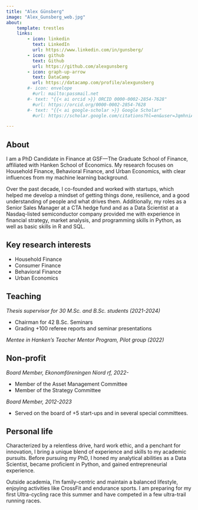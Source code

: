 ```yaml
---
title: "Alex Günsberg"
image: "Alex_Gunsberg_web.jpg"
about:
    template: trestles
    links:
        - icon: linkedin
          text: LinkedIn
          url: https://www.linkedin.com/in/gunsberg/
        - icon: github
          text: Github
          url: https://github.com/alexgunsberg
        - icon: graph-up-arrow
          text: DataCamp
          url: https://datacamp.com/profile/alexgunsberg
        #- icon: envelope
          #url: mailto:passmail.net
        #- text: "{{< ai orcid >}} ORCID 0000-0002-2854-7628"
          #url: https://orcid.org/0000-0002-2854-7628
        #- text: "{{< ai google-scholar >}} Google Scholar"
          #url: https://scholar.google.com/citations?hl=en&user=JqmhniAAAAAJ

---
```


## About

I am a PhD Candidate in Finance at GSF—The Graduate School of Finance, affiliated with Hanken School of Economics. My research focuses on Household Finance, Behavioral Finance, and Urban Economics, with clear influences from my machine learning background.

Over the past decade, I co-founded and worked with startups, which helped me develop a mindset of getting things done, resilience, and a good understanding of people and what drives them. Additionally, my roles as a Senior Sales Manager at a CTA hedge fund and as a Data Scientist at a Nasdaq-listed semiconductor company provided me with experience in financial strategy, market analysis, and programming skills in Python, as well as basic skills in R and SQL.

## Key research interests

- Household Finance
- Consumer Finance
- Behavioral Finance
- Urban Economics

## Teaching

*Thesis supervisor for 30 M.Sc. and B.Sc. students (2021-2024)*

-	Chairman for 42 B.Sc. Seminars
-	Grading +100 referee reports and seminar presentations

*Mentee in Hanken’s Teacher Mentor Program, Pilot group (2022)*

## Non-profit

*Board Member, Ekonomföreningen Niord rf, 2022-*

- Member of the Asset Management Committee
- Member of the Strategy Committee

*Board Member, 2012-2023*

- Served on the board of +5 start-ups and in several special committees.



## Personal life

Characterized by a relentless drive, hard work ethic, and a penchant for innovation, I
bring a unique blend of experience and skills to my academic pursuits. Before pursuing
my PhD, I honed my analytical abilities as a Data Scientist, became proficient in Python,
and gained entrepreneurial experience.

Outside academia, I’m family-centric and maintain a balanced lifestyle, enjoying
activities like CrossFit and endurance sports. I am preparing for my first Ultra-cycling
race this summer and have competed in a few ultra-trail running races.
